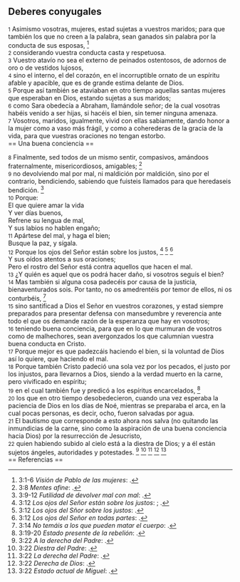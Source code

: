 == Deberes conyugales ==

{{anchor|1}} <small>1</small> Asimismo vosotras, mujeres, estad sujetas a vuestros maridos; para que también los que no creen a la palabra, sean ganados sin palabra por la conducta de sus esposas, <ref>3:1-6 ''Visión de Pablo de las mujeres'': {{lib|LU|150|1|3}}.</ref><br>
{{anchor|2}} <small>2</small> considerando vuestra conducta casta y respetuosa.<br>
{{anchor|3}} <small>3</small> Vuestro atavío no sea el externo de peinados ostentosos, de adornos de oro o de vestidos lujosos,<br>
{{anchor|4}} <small>4</small> sino el interno, el del corazón, en el incorruptible ornato de un espíritu afable y apacible, que es de grande estima delante de Dios.<br>
{{anchor|5}} <small>5</small> Porque así también se ataviaban en otro tiempo aquellas santas mujeres que esperaban en Dios, estando sujetas a sus maridos;<br>
{{anchor|6}} <small>6</small> como Sara obedecía a Abraham, llamándole señor; de la cual vosotras habéis venido a ser hijas, si hacéis el bien, sin temer ninguna amenaza.<br>
{{anchor|7}} <small>7</small> Vosotros, maridos, igualmente, vivid con ellas sabiamente, dando honor a la mujer como a vaso más frágil, y como a coherederas de la gracia de la vida, para que vuestras oraciones no tengan estorbo.<br>
== Una buena conciencia ==

{{anchor|8}} <small>8</small> Finalmente, sed todos de un mismo sentir, compasivos, amándoos fraternalmente, misericordiosos, amigables; <ref>3:8 ''Mentes afine'': {{lib|LU|16|6|3}}.</ref><br>
{{anchor|9}} <small>9</small> no devolviendo mal por mal, ni maldición por maldición, sino por el contrario, bendiciendo, sabiendo que fuisteis llamados para que heredaseis bendición. <ref>3:9-12 ''Futilidad de devolver mal con mal'': {{lib|LU|140|8|7}}.</ref><br>
{{anchor|10}} <small>10</small> Porque:<br>
El que quiere amar la vida<br>
Y ver días buenos,<br>
Refrene su lengua de mal,<br>
Y sus labios no hablen engaño;<br>
{{anchor|11}} <small>11</small> Apártese del mal, y haga el bien;<br>
Busque la paz, y sígala.<br>
{{anchor|12}} <small>12</small> Porque los ojos del Señor están sobre los justos, <ref>3:12 ''Los ojos del Señor están sobre los justos'': {{lib|LU|8|4|8}}; {{lib|LU|8|4|8}}.</ref> <ref>3:12 ''Los ojos del Sñor sobre los justos'': {{lib|LU|4|1|4}}.</ref> <ref>3:12 ''Los ojos del Señor en todas partes'': {{lib|LU|3|3|1}}.</ref><br>
Y sus oídos atentos a sus oraciones;<br>
Pero el rostro del Señor está contra aquellos que hacen el mal.<br>
{{anchor|13}} <small>13</small> ¿Y quién es aquel que os podrá hacer daño, si vosotros seguís el bien?<br>
{{anchor|14}} <small>14</small> Mas también si alguna cosa padecéis por causa de la justicia, bienaventurados sois. Por tanto, no os amedrentéis por temor de ellos, ni os conturbéis, <ref>3:14 ''No temáis a los que pueden matar el cuerpo'': {{lib|LU|165|3|3}}.</ref><br>
{{anchor|15}} <small>15</small> sino santificad a Dios el Señor en vuestros corazones, y estad siempre preparados para presentar defensa con mansedumbre y reverencia ante todo el que os demande razón de la esperanza que hay en vosotros;<br>
{{anchor|16}} <small>16</small> teniendo buena conciencia, para que en lo que murmuran de vosotros como de malhechores, sean avergonzados los que calumnian vuestra buena conducta en Cristo.<br>
{{anchor|17}} <small>17</small> Porque mejor es que padezcáis haciendo el bien, si la voluntad de Dios así lo quiere, que haciendo el mal.<br>
{{anchor|18}} <small>18</small> Porque también Cristo padeció una sola vez por los pecados, el justo por los injustos, para llevarnos a Dios, siendo a la verdad muerto en la carne, pero vivificado en espíritu;<br>
{{anchor|19}} <small>19</small> en el cual también fue y predicó a los espíritus encarcelados, <ref>3:19-20 ''Estado presente de la rebelión'': {{lib|LU|53|9|1}}.</ref><br>
{{anchor|20}} <small>20</small> los que en otro tiempo desobedecieron, cuando una vez esperaba la paciencia de Dios en los días de Noé, mientras se preparaba el arca, en la cual pocas personas, es decir, ocho, fueron salvadas por agua.<br>
{{anchor|21}} <small>21</small> El bautismo que corresponde a esto ahora nos salva (no quitando las inmundicias de la carne, sino como la aspiración de una buena conciencia hacia Dios) por la resurrección de Jesucristo,<br>
{{anchor|22}} <small>22</small> quien habiendo subido al cielo está a la diestra de Dios; y a él están sujetos ángeles, autoridades y potestades. <ref>3:22 ''A la derecha del Padre'': {{lib|LU|5|2|2}}.</ref> <ref>3:22 ''Diestra del Padre'': {{lib|LU|13|2|7}}.</ref> <ref>3:22 ''La derecha del Padre'': {{lib|LU|21|4|4}}.</ref> <ref>3:22 ''Derecha de Dios'': {{lib|LU|38|0|1}}.</ref> <ref>3:22 ''Estado actual de Miguel'': {{lib|LU|119|8|1}}.</ref><br>
== Referencias ==

<references />
